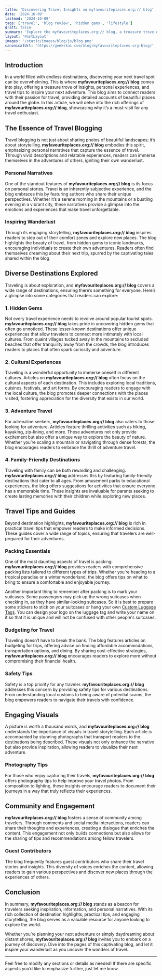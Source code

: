 ```yaml
---
title: 'Discovering Travel Insights on myfavouriteplaces.org:// blog'
date: '2024-10-09'
lastmod: '2024-10-09'
tags: ['travel', 'blog review', 'hidden gems', 'lifestyle']
draft: false
summary: 'Explore the myfavouriteplaces.org:// blog, a treasure trove of travel inspiration, unique destinations, and practical tips for exploring the world.'
layout: 'PostLayout'
images: '/static/images/blog/js/blog.png'
canonicalUrl: 'https://geekskai.com/blog/myfavouriteplaces-org-blog/'
---
```


## Introduction

In a world filled with endless destinations, discovering your next travel spot can be overwhelming. This is where **myfavouriteplaces.org:// blog** comes into play, offering a treasure trove of insights, personal experiences, and travel tips to inspire your next adventure. This blog aims to connect readers with their passion for travel, providing detailed accounts of beautiful places around the globe. In this article, we will delve into the rich offerings of **myfavouriteplaces.org:// blog**, showcasing why it’s a must-visit for any travel enthusiast.

## The Essence of Travel Blogging

Travel blogging is not just about sharing photos of beautiful landscapes; it’s about storytelling. **myfavouriteplaces.org:// blog** embodies this spirit, emphasizing personal narratives that capture the essence of travel. Through vivid descriptions and relatable experiences, readers can immerse themselves in the adventures of others, igniting their own wanderlust.

### Personal Narratives

One of the standout features of **myfavouriteplaces.org:// blog** is its focus on personal stories. Travel is an inherently subjective experience, and the blog embraces this by featuring authors who share their unique perspectives. Whether it’s a serene morning in the mountains or a bustling evening in a vibrant city, these narratives provide a glimpse into the emotions and experiences that make travel unforgettable.

### Inspiring Wanderlust

Through its engaging storytelling, **myfavouriteplaces.org:// blog** inspires readers to step out of their comfort zones and explore new places. The blog highlights the beauty of travel, from hidden gems to iconic landmarks, encouraging individuals to create their own adventures. Readers often find themselves dreaming about their next trip, spurred by the captivating tales shared within the blog.

## Diverse Destinations Explored

Traveling is about exploration, and **myfavouriteplaces.org:// blog** covers a wide range of destinations, ensuring there’s something for everyone. Here’s a glimpse into some categories that readers can explore:

### 1. Hidden Gems

Not every travel experience needs to revolve around popular tourist spots. **myfavouriteplaces.org:// blog** takes pride in uncovering hidden gems that often go unnoticed. These lesser-known destinations offer unique experiences that allow travelers to connect more intimately with local cultures. From quaint villages tucked away in the mountains to secluded beaches that offer tranquility away from the crowds, the blog introduces readers to places that often spark curiosity and adventure.

### 2. Cultural Experiences

Traveling is a wonderful opportunity to immerse oneself in different cultures. Articles on **myfavouriteplaces.org:// blog** often focus on the cultural aspects of each destination. This includes exploring local traditions, cuisines, festivals, and art forms. By encouraging readers to engage with the local culture, the blog promotes deeper connections with the places visited, fostering appreciation for the diversity that exists in our world.

### 3. Adventure Travel

For adrenaline seekers, **myfavouriteplaces.org:// blog** also caters to those looking for adventure. Articles feature thrilling activities such as hiking, kayaking, zip-lining, and more. These adventures not only provide excitement but also offer a unique way to explore the beauty of nature. Whether you’re scaling a mountain or navigating through dense forests, the blog encourages readers to embrace the thrill of adventure travel.

### 4. Family-Friendly Destinations

Traveling with family can be both rewarding and challenging. **myfavouriteplaces.org:// blog** addresses this by featuring family-friendly destinations that cater to all ages. From amusement parks to educational experiences, the blog offers suggestions for activities that ensure everyone has a memorable time. These insights are invaluable for parents seeking to create lasting memories with their children while exploring new places.

## Travel Tips and Guides

Beyond destination highlights, **myfavouriteplaces.org:// blog** is rich in practical travel tips that empower readers to make informed decisions. These guides cover a wide range of topics, ensuring that travelers are well-prepared for their adventures.

### Packing Essentials

One of the most daunting aspects of travel is packing. **myfavouriteplaces.org:// blog** provides readers with comprehensive packing lists tailored to different types of trips. Whether you’re heading to a tropical paradise or a winter wonderland, the blog offers tips on what to bring to ensure a comfortable and enjoyable journey.

Another important thing to remember after packing is to mark your suitcases. Some passengers may pick up the wrong suitcases when checking in, as they have similar-looking suitcases. So it is best to prepare some stickers to stick on your suitcases or hang your own [Custom Luggage Tags](http://www.gs-jj.com/luggage-tags/Custom-Luggage-Tags). You can design your logo on the luggage tag and write your name on it so that it is unique and will not be confused with other people's suitcases. 

### Budgeting for Travel

Traveling doesn’t have to break the bank. The blog features articles on budgeting for trips, offering advice on finding affordable accommodations, transportation options, and dining. By sharing cost-effective strategies, **myfavouriteplaces.org:// blog** encourages readers to explore more without compromising their financial health.

### Safety Tips

Safety is a top priority for any traveler. **myfavouriteplaces.org:// blog** addresses this concern by providing safety tips for various destinations. From understanding local customs to being aware of potential scams, the blog empowers readers to navigate their travels with confidence.

## Engaging Visuals

A picture is worth a thousand words, and **myfavouriteplaces.org:// blog** understands the importance of visuals in travel storytelling. Each article is accompanied by stunning photographs that transport readers to the destinations being described. These visuals not only enhance the narrative but also provide inspiration, allowing readers to visualize their next adventure.

### Photography Tips

For those who enjoy capturing their travels, **myfavouriteplaces.org:// blog** offers photography tips to help improve your travel photos. From composition to lighting, these insights encourage readers to document their journeys in a way that truly reflects their experiences.

## Community and Engagement

**myfavouriteplaces.org:// blog** fosters a sense of community among travelers. Through comments and social media interactions, readers can share their thoughts and experiences, creating a dialogue that enriches the content. This engagement not only builds connections but also allows for the sharing of tips and recommendations among fellow travelers.

### Guest Contributors

The blog frequently features guest contributors who share their travel stories and insights. This diversity of voices enriches the content, allowing readers to gain various perspectives and discover new places through the experiences of others.

## Conclusion

In summary, **myfavouriteplaces.org:// blog** stands as a beacon for travelers seeking inspiration, information, and personal narratives. With its rich collection of destination highlights, practical tips, and engaging storytelling, the blog serves as a valuable resource for anyone looking to explore the world. 

Whether you’re planning your next adventure or simply daydreaming about distant shores, **myfavouriteplaces.org:// blog** invites you to embark on a journey of discovery. Dive into the pages of this captivating blog, and let it inspire your wanderlust as you uncover the wonders of travel.

---

Feel free to modify any sections or details as needed! If there are specific aspects you’d like to emphasize further, just let me know.

